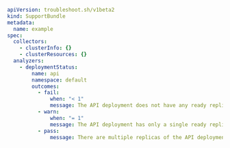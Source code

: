 ```yaml
apiVersion: troubleshoot.sh/v1beta2
kind: SupportBundle
metadata:
  name: example
spec:
  collectors:      
    - clusterInfo: {}
    - clusterResources: {}
  analyzers: 
    - deploymentStatus:
        name: api
        namespace: default
        outcomes:
          - fail:
              when: "< 1"
              message: The API deployment does not have any ready replicas.
          - warn:
              when: "= 1"
              message: The API deployment has only a single ready replica.
          - pass:
              message: There are multiple replicas of the API deployment ready.
```